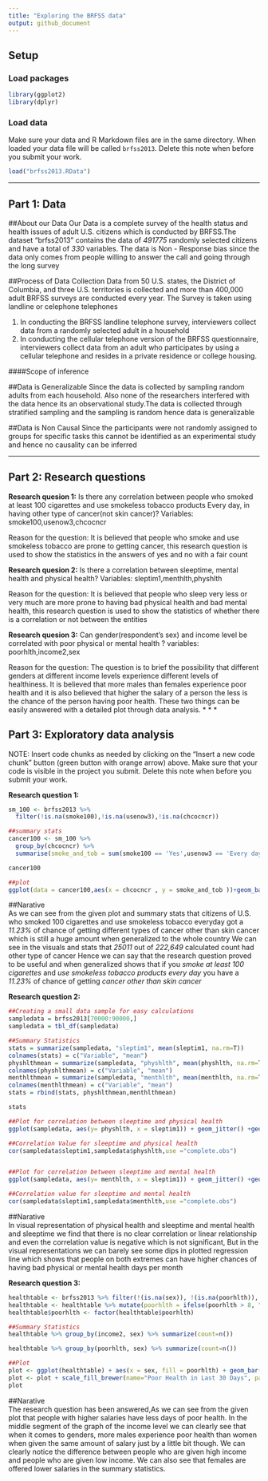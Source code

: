 ---
title: "Exploring the BRFSS data"
output: github_document
---

## Setup

### Load packages

```{r load-packages, message = FALSE}
library(ggplot2)
library(dplyr)
```

### Load data

Make sure your data and R Markdown files are in the same directory. When loaded
your data file will be called `brfss2013`. Delete this note when before you submit 
your work. 

```{r load-data}
load("brfss2013.RData")
```



* * *

## Part 1: Data
##About our Data
Our Data is a complete survey of the health status and health issues of adult U.S. citizens which is conducted by BRFSS.The dataset "brfss2013" contains the data of *491775* randomly selected citizens and have a total of *330* variables.
The data is Non - Response bias since the data only comes from people willing to answer the call and going through the long survey

##Process of Data Collection
Data from 50 U.S. states, the District of Columbia, and three U.S. territories is collected and more than 400,000 adult BRFSS surveys are conducted every year. The Survey is taken using landline or celephone telephones

1)  In conducting the BRFSS landline telephone survey, interviewers collect data from a randomly selected adult in a household
2) In conducting the cellular telephone version of the BRFSS questionnaire, interviewers collect data from an adult who participates by using a cellular telephone and resides in a private residence or college housing.

####Scope of inference

##Data is Generalizable
Since the data is collected by sampling random adults from each household. Also none of the researchers interfered with the data hence its an observational study.The data is collected through stratified sampling and the sampling is random hence data is generalizable

##Data is Non Causal
Since the participants were not randomly assigned to groups for specific tasks this cannot be identified as an experimental study and hence no causality can be inferred


* * *

## Part 2: Research questions

**Research quesion 1:**
Is there any correlation between people who smoked at least 100 cigarettes and use smokeless tobacco products Every day, in having other type of cancer(not skin cancer)?
Variables: smoke100,usenow3,chcocncr

Reason for the question: It is believed that people who smoke and use smokeless tobacco are prone to getting cancer, this research question is used to show the statistics in the answers of yes and no with a fair count

**Research quesion 2:**
Is there a correlation between sleeptime, mental health and physical health?
Variables: sleptim1,menthlth,physhlth

Reason for the question: It is believed that people who sleep very less or very much are more prone to having bad physical health and bad mental health, this research question is used to show the statistics of whether there is a correlation or not between the entities

**Research quesion 3:**
Can gender(respondent's sex) and income level be correlated with poor physical or mental health ?
variables: poorhlth,income2,sex

Reason for the question: The question is to brief the possibility that different genders at different income levels experience different levels of healthiness. It is believed that more males than females experience poor health and it is also believed that higher the salary of a person the less is the chance of the person having poor health. These two things can be easily answered with a detailed plot through data analysis.
* * *

## Part 3: Exploratory data analysis

NOTE: Insert code chunks as needed by clicking on the "Insert a new code chunk" 
button (green button with orange arrow) above. Make sure that your code is visible
in the project you submit. Delete this note when before you submit your work.

**Research question 1:**

```{r}
sm_100 <- brfss2013 %>%
  filter(!is.na(smoke100),!is.na(usenow3),!is.na(chcocncr))

##summary stats
cancer100 <- sm_100 %>%
  group_by(chcocncr) %>%
  summarise(smoke_and_tob = sum(smoke100 == 'Yes',usenow3 == 'Every day')) 

cancer100

##plot
ggplot(data = cancer100,aes(x = chcocncr , y = smoke_and_tob ))+geom_bar(stat = 'identity')+ylab('Total Count')+xlab('Other type of cancer and Smoked 100 cigarettes and Use smokeless tobacco every day')
```
##Narative  
As we can see from the given plot and summary stats that citizens of U.S. who smoked 100 cigarettes and use smokeless tobacco everyday got a *11.23%* of chance of getting different types of cancer other than skin cancer which is still a huge amount when generalized to the whole country
We can see in the visuals and stats that *25011* out of *222,649* calculated count had other type of cancer
Hence we can say that the research question proved to be useful and when generalized shows that if you *smoke at least 100 cigarettes* and *use smokeless tobacco products every day* you have a *11.23%* of chance of getting *cancer other than skin cancer*

**Research question 2:**

```{r}
##Creating a small data sample for easy calculations
sampledata = brfss2013[70000:90000,]
sampledata = tbl_df(sampledata)

##Summary Statistics
stats = summarize(sampledata, "sleptim1", mean(sleptim1, na.rm=T))
colnames(stats) = c("Variable", "mean")
physhlthmean = summarize(sampledata, "physhlth", mean(physhlth, na.rm=T))
colnames(physhlthmean) = c("Variable", "mean")
menthlthmean = summarize(sampledata, "menthlth", mean(menthlth, na.rm=T))
colnames(menthlthmean) = c("Variable", "mean")
stats = rbind(stats, physhlthmean,menthlthmean)

stats

##Plot for correlation between sleeptime and physical health
ggplot(sampledata, aes(y= physhlth, x = sleptim1)) + geom_jitter() +geom_smooth()+labs(x="Sleep time in hours / night", y="Bad Physical Health days/month")

##Correlation Value for sleeptime and physical health
cor(sampledata$sleptim1,sampledata$physhlth,use ="complete.obs")


##Plot for correlation between sleeptime and mental health
ggplot(sampledata, aes(y= menthlth, x = sleptim1)) + geom_jitter() +geom_smooth()+labs(x="Sleep time in hours / night", y="Bad Mental Health days/month")

##Correlation value for sleeptime and mental health
cor(sampledata$sleptim1,sampledata$menthlth,use ="complete.obs")
```
##Narative  
In visual representation of physical health and sleeptime and mental health and sleeptime we find that there is no clear correlation or linear relationship and even the correlation value is negative which is not significant, But in the visual representations we can barely see some dips in plotted regression line which shows that people on both extremes can have higher chances of having bad physical or mental health days per month 


**Research question 3:**

```{r}
healthtable <- brfss2013 %>% filter(!(is.na(sex)), !(is.na(poorhlth)), !(is.na(income2)))
healthtable <- healthtable %>% mutate(poorhlth = ifelse(poorhlth > 8, "9+", poorhlth))
healthtable$poorhlth <- factor(healthtable$poorhlth)

##Summary Statistics
healthtable %>% group_by(income2, sex) %>% summarize(count=n())

healthtable %>% group_by(poorhlth, sex) %>% summarize(count=n())

##Plot
plot <- ggplot(healthtable) + aes(x = sex, fill = poorhlth) + geom_bar(position = "fill") + facet_grid(.~income2)
plot <- plot + scale_fill_brewer(name="Poor Health in Last 30 Days", palette = "Spectral") + xlab("Bottom: Respondent's Sex, Top: Income Level") + ylab("Relative Proportion")
plot
```

##Narative  
The research question has been answered,As we can see from the given plot that people with higher salaries have less days of poor health. In the middle segment of the graph of the income level we can clearly see that when it comes to genders, more males experience poor health than women when given the same amount of salary just by a little bit though. We can clearly notice the difference between people who are given high income and people who are given low income. We can also see that females are offered lower salaries in the summary statistics.
